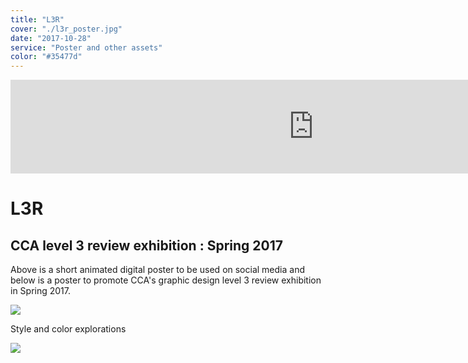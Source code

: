 ```yaml
---
title: "L3R"
cover: "./l3r_poster.jpg"
date: "2017-10-28"
service: "Poster and other assets"
color: "#35477d"
---
```


<iframe src="https://player.vimeo.com/video/216100015?loop=1&color=ffffff&title=0&byline=0&portrait=0" width="970" height="auto" frameborder="0" webkitallowfullscreen mozallowfullscreen allowfullscreen></iframe>

# L3R
## CCA level 3 review exhibition : Spring 2017

Above is a short animated digital poster to be used on social media and below is a poster to promote CCA's graphic design level 3 review exhibition in Spring 2017.

![](./l3r_poster.jpg)

Style and color explorations

![](./l3r_2.jpg)